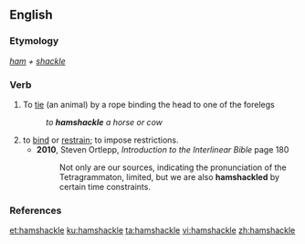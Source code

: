 ==English==

===Etymology===
''[[ham]] + [[shackle]]''

===Verb===
{{en-verb|hamshackl|ed}}

# {{lb|en|transitive}} To [[tie]] (an animal) by a rope binding the head to one of the forelegs
#: ''to '''hamshackle''' a horse or cow''
# to [[bind]] or [[restrain]]; to impose restrictions.
#* '''2010''', Steven Ortlepp, ''Introduction to the Interlinear Bible'' page 180
#*:Not only are our sources, indicating the pronunciation of the Tetragrammaton, limited, but we are also '''hamshackled''' by certain time constraints.

===References===
{{R:Webster 1913}}

[[et:hamshackle]]
[[ku:hamshackle]]
[[ta:hamshackle]]
[[vi:hamshackle]]
[[zh:hamshackle]]